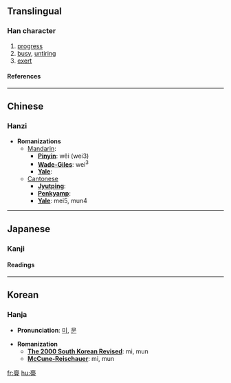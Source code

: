 ==Translingual==
===Han character===
{{Han char|rad=亠|as=19|sn=21|four=0010<sub>7</sub>|canj=卜竹月一 (YHBM)}}
# [[progress]]
# [[busy]], [[untiring]]
# [[exert]]
====References====
{{Han ref|kx=0090.010|dkj=00342|hdz=10294.120|uh=4EB9|ud=20153|bh=F6D6|bd=63190}}

----
==Chinese==
===Hanzi===


* '''Romanizations'''
** [[Mandarin]]:
*** '''[[Pinyin]]''': wěi (wei3)
*** '''[[Wade-Giles]]''': wei<sup>3</sup>
*** '''[[Yale]]''': 
**[[Cantonese]]
***'''[[Jyutping]]''':
***'''[[Penkyamp]]''': 
***'''[[Yale]]''': mei5, mun4


----
==Japanese==
===Kanji===


{{ja-kanji|grade=|rs=亠19}}
====Readings====
{{ja-readings|on=[[び]] (bi), [[み]] (mi), [[ぼん]] (bon), [[もん]] (mon)|kun=[[つとめる]] (tsutomeru), [[うつくしい]] (utsukushii)}}


----
==Korean==
===Hanja===

* '''Pronunciation''': [[미]], [[문]]

* '''Romanization'''
** '''[[The 2000 South Korean Revised Romanization|The 2000 South Korean Revised]]''': mi, mun
** '''[[McCune-Reischauer]]''': mi, mun


[[fr:亹]]
[[hu:亹]]